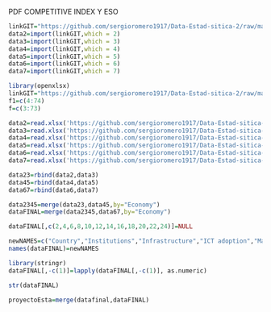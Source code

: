 PDF COMPETITIVE INDEX Y ESO
```r
linkGIT="https://github.com/sergioromero1917/Data-Estad-sitica-2/raw/master/PDF%20competivines%20report.xlsx"
data2=import(linkGIT,which = 2)
data3=import(linkGIT,which = 3)
data4=import(linkGIT,which = 4)
data5=import(linkGIT,which = 5)
data6=import(linkGIT,which = 6)
data7=import(linkGIT,which = 7)
```

```r
library(openxlsx)
linkGIT="https://github.com/sergioromero1917/Data-Estad-sitica-2/raw/master/PDF%20competivines%20report.xlsx"
f1=c(4:74)
f=c(3:73)

data2=read.xlsx('https://github.com/sergioromero1917/Data-Estad-sitica-2/raw/master/PDF%20competivines%20report.xlsx',sheet = 2, rows = f1,colNames = T, rowNames = F)
data3=read.xlsx('https://github.com/sergioromero1917/Data-Estad-sitica-2/raw/master/PDF%20competivines%20report.xlsx',sheet = 3, rows = f,colNames = T, rowNames = F)
data4=read.xlsx('https://github.com/sergioromero1917/Data-Estad-sitica-2/raw/master/PDF%20competivines%20report.xlsx',sheet = 4, rows = f,colNames = T, rowNames = F)
data5=read.xlsx('https://github.com/sergioromero1917/Data-Estad-sitica-2/raw/master/PDF%20competivines%20report.xlsx',sheet = 5, rows = f,colNames = T, rowNames = F)
data6=read.xlsx('https://github.com/sergioromero1917/Data-Estad-sitica-2/raw/master/PDF%20competivines%20report.xlsx',sheet = 6, rows = f,colNames = T, rowNames = F)
data7=read.xlsx('https://github.com/sergioromero1917/Data-Estad-sitica-2/raw/master/PDF%20competivines%20report.xlsx',sheet = 7, rows = f,colNames = T, rowNames = F)
```

```r
data23=rbind(data2,data3)
data45=rbind(data4,data5)
data67=rbind(data6,data7)
```

```r
data2345=merge(data23,data45,by="Economy")
dataFINAL=merge(data2345,data67,by="Economy")
```
```r
dataFINAL[,c(2,4,6,8,10,12,14,16,18,20,22,24)]=NULL
```

```r
newNAMES=c("Country","Institutions","Infrastructure","ICT adoption","Macroeconomic stability","Health","Skills","Product market","Labour market","Financial system","Market size","Business dynamism","Innovation capability")
names(dataFINAL)=newNAMES
```

```r
library(stringr)
dataFINAL[,-c(1)]=lapply(dataFINAL[,-c(1)], as.numeric)
```

```r
str(dataFINAL)
```
```r
proyectoEsta=merge(datafinal,dataFINAL)
```

